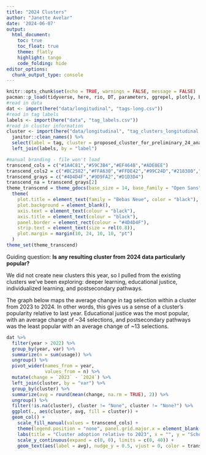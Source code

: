 ```yaml
---
title: "2024 Clusters"
author: "Janette Avelar"
date: '2024-06-07'
output: 
  html_document:
    toc: true
    toc_float: true
    theme: flatly
    highlight: tango
    code_folding: hide
editor_options: 
  chunk_output_type: console
---
```


```r
knitr::opts_chunk$set(echo = TRUE, warnings = FALSE, message = FALSE)
pacman::p_load(tidyverse, here, rio, DT, parameters, ggrepel, plotly, broom, lme4, gridExtra, ggthemes)
#read in data
dat <- import(here("data/longitudinal", "tags-long.csv"))
#read in tag labels
labels <- import(here("data", "tag_labels.csv"))
#read in cluster information
cluster <- import(here("data/longitudinal", "tag_clusters_longitudinal.csv")) %>% 
  janitor::clean_names() %>% 
  select(label = tag, cluster = proposed_cluster_for_preliminary_24_analysis) %>% 
  left_join(labels, by = "label")
```

```r
#manual branding - file won't load
transcend_cols = c("#1A4C81","#59C3B4","#EF464B","#ADE0EE")
transcend_cols2 = c("#BC2582","#FFA630","#FFDE42","#99C24D","#218380","#D3B7D7")
transcend_grays = c("#4D4D4F","#9D9FA2","#D1D3D4")
transcend_na = transcend_grays[2]
theme_transcend = theme_gdocs(base_size = 14, base_family = "Open Sans") +
  theme(
    plot.title = element_text(family = "Bebas Neue", color = "black"),
    plot.background = element_blank(),
    axis.text = element_text(colour = "black"),
    axis.title = element_text(colour = "black"),
    panel.border = element_rect(colour = "#4D4D4F"),
    strip.text = element_text(size = rel(0.8)),
    plot.margin = margin(10, 24, 10, 10, "pt")
  )
theme_set(theme_transcend)
```

Guiding question: **Is any resulting cluster from 2024 data particularly popular?**

We did not create new clusters this year, so I pulled from the existing clusters we've been exploring: deeper learning, educational justice, individualized learning, and postsecondary pathways.  

The graph below maps the average change in tag selection within a cluster from 2023 to 2024. In other words, this gives us a sense of a cluster's popularity relative to last year. Educational justice was the most popular, with an average change of ~34 selections, and postsecondary pathways was the least popular with an average change of ~13 selections.  

```r
dat %>% 
  filter(year > 2022) %>% 
  group_by(year, var) %>% 
  summarize(n = sum(usage)) %>% 
  ungroup() %>% 
  pivot_wider(names_from = year,
              values_from = n) %>% 
  mutate(change = `2023` - `2024`) %>% 
  left_join(cluster, by = "var") %>% 
  group_by(cluster) %>% 
  summarize(avg = round(mean(change, na.rm = TRUE), 2)) %>% 
  ungroup() %>% 
  filter(!is.na(cluster), cluster != "None", cluster != "None?") %>% 
  ggplot(., aes(cluster, avg, fill = cluster)) +
  geom_col() +
    scale_fill_manual(values = transcend_cols) +
    theme(legend.position = "none", panel.grid.major.x = element_blank()) +
    labs(title = "Cluster adoption relative to 2023", x = "", y = "Schools selecting tags") +
    scale_y_continuous(expand = c(0, 0), limits = c(0, 40)) + 
    geom_text(aes(label = avg), nudge_y = 0.5, vjust = 0, color = transcend_na, fontface = "bold", size = 5.5, family = "sans")
```

